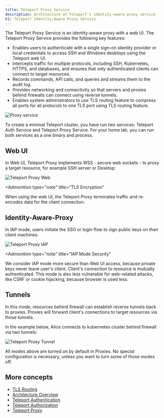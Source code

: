 ```yaml
---
title: Teleport Proxy Service
description: Architecture of Teleport's identity-aware proxy service
h1: Teleport Identity-Aware Proxy Service
---
```


The Teleport Proxy Service is an identity-aware proxy with a web UI. The Teleport Proxy Service 
provides the following key features:

- Enables users to authenticate with a single sign-on identity provider or local credentials to access 
  SSH and Windows desktops using the Teleport web UI.
- Intercepts traffic for multiple protocols, including SSH, Kubernetes, HTTPS, 
  and databases, and ensures that only authenticated clients can connect to target resources.
- Records commands, API calls, and queries and streams them to the audit log.
- Provides networking and connectivity so that servers and proxies behind firewalls can connect
  using reverse tunnels.
- Enables system administrators to use TLS routing feature to compress all ports for all protocols 
  to one TLS port using TLS routing feature.

![Proxy service](../../img/architecture/proxy.png)

<Notice type="tip">
To create a minimal Teleport cluster, you have run two services:
Teleport Auth Service and Teleport Proxy Service. For your home lab,
you can run both services as a one binary and process.
</Notice>

## Web UI

In Web UI, Teleport Proxy implements WSS - secure web sockets - to proxy a
target resource, for example SSH server or Desktop:

![Teleport Proxy Web](../../img/architecture/proxy-web-to-resource@1.2x.png)

<Admonition
  type="note"
  title="TLS Encryption"
>
  When using the web UI, the Teleport Proxy terminates traffic and re-encodes data for the client connection.
</Admonition>

## Identity-Aware-Proxy

In IAP mode, users initiate the SSO or login flow to sign public keys on their client machines:

![Teleport Proxy IAP](../../img/architecture/proxy-iap-to-resource@1.2x.png)

<Admonition
  type="note"
  title="IAP Mode Security"
>
We consider IAP mode more secure than Web UI access, because private keys never leave user's client.
Client's connection to resource is mutually authenticated. This mode is also less vulnerable
for web-related attacks, like CSRF or cookie hijacking, because browser is used less.
</Admonition>

## Tunnels

In this mode, resources behind firewall can establish reverse tunnels back to proxies.
Proxies will forward client's connections to target resources via those tunnels.

In the example below, Alice connects to kubernetes cluster behind firewall via two tunnels:

![Teleport Proxy Tunnel](../../img/architecture/proxy-tunnel@1.2x.png)

<Notice type="tip">
All modes above are turned on by default in Proxies. No special configuration is necessary, unless you
want to turn some of those modes off.
</Notice>

## More concepts

- [TLS Routing](tls-routing.mdx)
- [Architecture Overview](../core-concepts.mdx)
- [Teleport Authentication](authentication.mdx)
- [Teleport Authorization](authorization.mdx)
- [Teleport Proxy](proxy.mdx)
